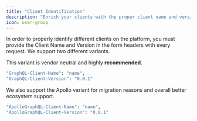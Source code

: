 ```yaml
---
title: "Client Identification"
description: "Enrich your clients with the proper client name and version to distingush them in the analytics."
icon: user-group
---
```


In order to properly identify different clients on the platform, you must provide the Client Name and Version in the form headers with every request. We support two different variants.

This variant is vendor neutral and highly **recommended**.

```bash
"GraphQL-Client-Name": "name",
"GraphQL-Client-Version": "0.0.1"
```

We also support the Apollo variant for migration reasons and overall better ecosystem support.

```bash
"ApolloGraphQL-Client-Name": "name",
"ApolloGraphQL-Client-Version": "0.0.1"
```
